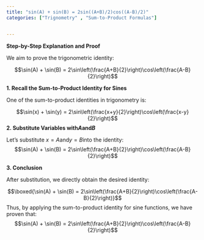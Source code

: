 ```yaml
---
title: "sin(A) + sin(B) = 2sin((A+B)/2)cos((A-B)/2)"
categories: ["Trignometry" , "Sum-to-Product Formulas"]


---
```




**Step-by-Step Explanation and Proof**

We aim to prove the trigonometric identity:

$$\sin(A) + \sin(B) = 2\sin\left(\frac{A+B}{2}\right)\cos\left(\frac{A-B}{2}\right)$$

**1. Recall the Sum-to-Product Identity for Sines**

One of the sum-to-product identities in trigonometry is:

$$\sin(x) + \sin(y) = 2\sin\left(\frac{x+y}{2}\right)\cos\left(\frac{x-y}{2}\right)$$**2. Substitute Variables with$A$and$B$**

Let’s substitute $x = A$and$y = B$into the identity:$$\sin(A) + \sin(B) = 2\sin\left(\frac{A+B}{2}\right)\cos\left(\frac{A-B}{2}\right)$$

**3. Conclusion**

After substitution, we directly obtain the desired identity:

$$\boxed{\sin(A) + \sin(B) = 2\sin\left(\frac{A+B}{2}\right)\cos\left(\frac{A-B}{2}\right)}$$Thus, by applying the sum-to-product identity for sine functions, we have proven that:$$\sin(A) + \sin(B) = 2\sin\left(\frac{A+B}{2}\right)\cos\left(\frac{A-B}{2}\right)$$
